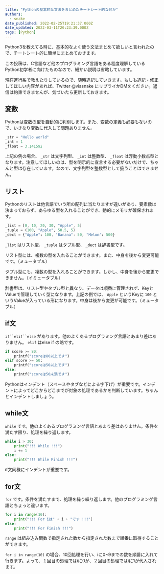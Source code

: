 ```yaml
---
title: "Pythonの基本的な文法をまとめたチートシート的な何か"
authors:
  - snake
date_published: 2022-02-25T19:21:37.000Z
date_updated: 2022-03-11T20:23:39.000Z
tags: [Python]
---
```


Python3を教えてる時に、基本的なよく使う文法まとめて欲しいと言われたので、チートシート的に簡単にまとめておきます。

この投稿は、C言語など他のプログラミング言語をある程度理解しているPython初学者に向けたものなので、細かい説明は省略しています。

現在進行系で教えたりしているので、随時追記していきます。もしも追記・修正してほしい内容があれば、Twitter @viasnake にリプライかDMをください。返信は約束できませんが、気づいたら更新しておきます。

## 変数

Pythonは変数の型を自動的に判別します。また、変数の定義も必要もないので、いきなり変数に代入して問題ありません。

```Python
_str = "Hello world"
_int = 1
_float = 3.141592
```

上記の例の場合、 `_str` は文字列型、 `_int` は整数型、 `_float` は浮動小数点型となります。注意してほしいのは、型を明示的に宣言する必要がないだけで、ちゃんと型は存在しています。なので、文字列型を整数型として扱うことはできません。

## リスト

Pythonのリストは他言語でいう所の配列に当たりますが違いがあり、要素数は決まっておらず、あらゆる型を入れることができ、動的にメモリが確保されます。

```Python
_list = [0, 10, 20, 30, "Apple", 5]
_tuple = (100, "Apple", 50.5, 5)
_dect = {"Apple": 100, "Banana": 50, "Melon": 500}

```

`_list` はリスト型、 `_tuple` はタプル型、 `_dect` は辞書型です。

リスト型には、複数の型を入れることができます。また、中身を後から変更可能です。（ミュータブル）

タプル型にも、複数の型を入れることができます。しかし、中身を後から変更できません。（イミュータブル）

辞書型は、リスト型やタプル型と異なり、データは順番に管理されず、KeyとValueで管理していく型になります。上記の例では、 `Apple` というKeyに `100` というValueが入っている形になります。中身は後から変更が可能です。（ミュータブル）

## if文

`if``elif``else` があります。他のよくあるプログラミング言語とあまり差はありません。 `elif` はelse if の略です。

```Python
if score >= 80:
	printf("scoreは80以上です")
elif score >= 50:
	printf("scoreは50以上です")
else:
	printf("scoreは50未満です")
```

Pythonはインデント（スペースやタブなどによる字下げ）が重要です。インデントによってどこからどこまでが対象の処理であるかを判断しています。ちゃんとインデントしましょう。

## while文

`while` です。他のよくあるプログラミング言語とあまり差はありません。条件を満たす限り、処理を繰り返します。

```Python
while i > 30:
	print("!!! While !!!")
	i += 1
else:
	print("!!! While Finish !!!")

```

if文同様にインデントが重要です。

## for文

`for` です。条件を満たすまで、処理を繰り繰り返します。他のプログラミング言語とちょっと違います。

```Python
for i in range(10):
	print("!!! For iは" + i + "です !!!")
else:
	print("!!! For Finish !!!")
```

`range` は組み込み関数で指定された数から指定された数まで順番に取得することができます。

`for i in range(10)` の場合、10回処理を行い、iに0~9までの数を順番に入れて行きます。よって、１回目の処理ではiに0が、２回目の処理ではiに1が代入されます。
